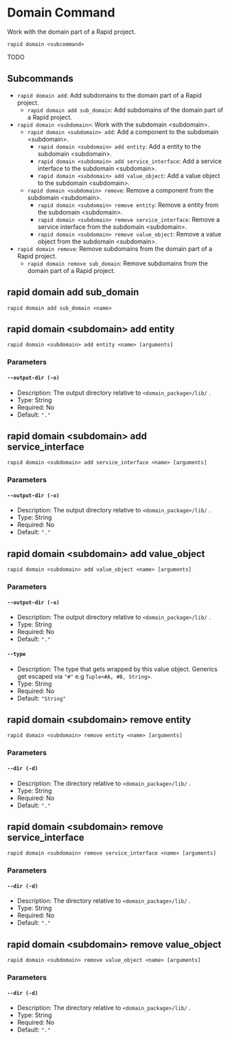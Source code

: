 # Domain Command

Work with the domain part of a Rapid project.

```
rapid domain <subcommand>
```

TODO

## Subcommands

- `rapid domain add`: Add subdomains to the domain part of a Rapid project.
  - `rapid domain add sub_domain`: Add subdomains of the domain part of a Rapid project.
- `rapid domain <subdomain>`: Work with the subdomain &lt;subdomain&gt;.
  - `rapid domain <subdomain> add`: Add a component to the subdomain &lt;subdomain&gt;.
    - `rapid domain <subdomain> add entity`: Add a entity to the subdomain &lt;subdomain&gt;.
    - `rapid domain <subdomain> add service_interface`: Add a service interface to the subdomain &lt;subdomain&gt;.
    - `rapid domain <subdomain> add value_object`: Add a value object to the subdomain &lt;subdomain&gt;.
  - `rapid domain <subdomain> remove`: Remove a component from the subdomain &lt;subdomain&gt;.
    - `rapid domain <subdomain> remove entity`: Remove a entity from the subdomain &lt;subdomain&gt;.
    - `rapid domain <subdomain> remove service_interface`: Remove a service interface from the subdomain &lt;subdomain&gt;.
    - `rapid domain <subdomain> remove value_object`: Remove a value object from the subdomain &lt;subdomain&gt;.
- `rapid domain remove`: Remove subdomains from the domain part of a Rapid project.
  - `rapid domain remove sub_domain`: Remove subdomains from the domain part of a Rapid project.

## rapid domain add sub_domain

```
rapid domain add sub_domain <name>
```

## rapid domain &lt;subdomain&gt; add entity

```
rapid domain <subdomain> add entity <name> [arguments]
```

### Parameters

#### `--output-dir (-o)`

- Description: The output directory relative to `<domain_package>/lib/` .
- Type: String
- Required: No
- Default: `"."`

## rapid domain &lt;subdomain&gt; add service_interface

```
rapid domain <subdomain> add service_interface <name> [arguments]
```

### Parameters

#### `--output-dir (-o)`

- Description: The output directory relative to `<domain_package>/lib/` .
- Type: String
- Required: No
- Default: `"."`

## rapid domain &lt;subdomain&gt; add value_object

```
rapid domain <subdomain> add value_object <name> [arguments]
```

### Parameters

#### `--output-dir (-o)`

- Description: The output directory relative to `<domain_package>/lib/` .
- Type: String
- Required: No
- Default: `"."`

#### `--type`

- Description: The type that gets wrapped by this value object. Generics get escaped via `"#"` e.g `Tuple<#A, #B, String>`.
- Type: String
- Required: No
- Default: `"String"`

## rapid domain &lt;subdomain&gt; remove entity

```
rapid domain <subdomain> remove entity <name> [arguments]
```

### Parameters

#### `--dir (-d)`

- Description: The directory relative to `<domain_package>/lib/` .
- Type: String
- Required: No
- Default: `"."`

## rapid domain &lt;subdomain&gt; remove service_interface

```
rapid domain <subdomain> remove service_interface <name> [arguments]
```

### Parameters

#### `--dir (-d)`

- Description: The directory relative to `<domain_package>/lib/` .
- Type: String
- Required: No
- Default: `"."`

## rapid domain &lt;subdomain&gt; remove value_object

```
rapid domain <subdomain> remove value_object <name> [arguments]
```

### Parameters

#### `--dir (-d)`

- Description: The directory relative to `<domain_package>/lib/` .
- Type: String
- Required: No
- Default: `"."`
